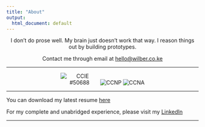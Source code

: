 ```yaml
---
title: "About"
output:
  html_document: default
---
```

<p style="text-align:center;">I don’t do prose well. My brain just doesn’t work that way. I reason things out by building prototypes.</p>

<p style="text-align:center;">Contact me through email at [hello@wilber.co.ke](mailto:hello@wilber.co.ke)</p>

---

<p style="text-align:center;">
<img src="img/ccie_routeswitch_med.gif" alt="CCIE #50688" style="max-height: 100px; max-width: 100px;" />
<img src="img/ccnp_routingswitching_med.gif" alt="CCNP" style="max-height: 100px; max-width: 100px;" />
<img src="img/ccna_routerswitching_med.gif" alt="CCNA" style="max-height: 100px; max-width: 100px;" />
</p>

---

<p style="text-align:center;">
You can download my latest resume <a href="/WilberforceOchiengWanjira_CV.pdf">here</a>

For my complete and unabridged experience, please visit my [LinkedIn](https://www.linkedin.com/in/wilberwanjira/)
</p>

---